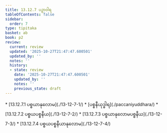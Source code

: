 ```yaml
---
title: 13.12.7 ပဉှာဝါရ
tableOfContents: false
sidebar:
  order: 7
type: tipitaka
basket: ab
book: p2
review:
  current: review
  updated: '2025-10-27T21:47:47.600501'
  updated_by: ''
  notes: ''
  history:
  - state: review
    date: '2025-10-27T21:47:47.600501'
    updated_by: ''
    notes: ''
    previous_state: draft
---
```



<ReviewStatus review={frontmatter.review} showDetails={true} />

<HypothesisAnnotation frontmatter={frontmatter} />

<DynamicBreadcrumb />



<TableOfContents book="p2" section="13.12.7">
* [13.12.7.1 ပစ္စယာနုလောမ](./13-12-7-1/)
* [ပစ္စနီယုဒ္ဓါရ](./paccaniyuddhara/)
* [13.12.7.2 ပစ္စယပစ္စနီယ](./13-12-7-2/)
* [13.12.7.3 ပစ္စယာနုလောမပစ္စနီယ](./13-12-7-3/)
* [13.12.7.4 ပစ္စယပစ္စနီယာနုလောမ](./13-12-7-4/)
</TableOfContents>
